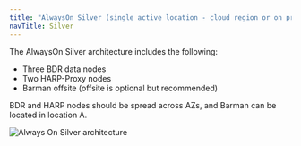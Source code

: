 ```yaml
---
title: "AlwaysOn Silver (single active location - cloud region or on prem data center)"
navTitle: Silver
---
```


The AlwaysOn Silver architecture includes the following:

-  Three BDR data nodes
-  Two HARP-Proxy nodes
-  Barman offsite (offsite is optional but recommended)


BDR and HARP nodes should be spread across AZs, and Barman can be located in location A.

![Always On Silver architecture](../images/silver.png)

